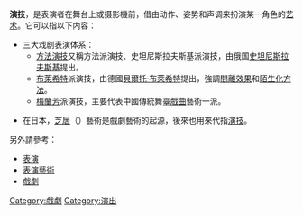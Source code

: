 '''演技'''，是表演者在舞台上或摄影機前，借由动作、姿势和声调来扮演某一角色的[[艺术|艺术]]。它可以指以下内容：
*三大戏剧表演体系：
** [[方法演技|方法演技]]又稱方法派演技、史坦尼斯拉夫斯基派演技，由俄国[[史坦尼斯拉夫斯基|史坦尼斯拉夫斯基]]提出。
** [[布萊希特|布萊希特]]派演技，由德國[[貝爾托·布萊希特|貝爾托·布萊希特]]提出，強調[[間離效果|間離效果]]和[[陌生化方法|陌生化方法]]。
** [[梅蘭芳|梅蘭芳]]派演技，主要代表中國傳統舞臺[[戲曲|戲曲]]藝術一派。

*在日本，[[芝居|芝居]]（{{lang|ja|芝居}}）藝術是戲劇藝術的起源，後來也用來代指[[演技|演技]]。

另外請參考：
*[[表演|表演]]
*[[表演藝術|表演藝術]]
*[[戲劇|戲劇]]
{{Authority control}}
[[Category:戲劇|Category:戲劇]]
[[Category:演出|Category:演出]]